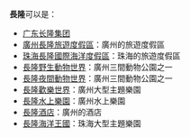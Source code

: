 '''長隆'''可以是：
* [[广东长隆集团|广东长隆集团]]
*[[廣州長隆旅遊度假區|廣州長隆旅遊度假區]]：廣州的旅遊度假區
* [[珠海長隆國際海洋度假區|珠海長隆國際海洋度假區]]：珠海的旅遊度假區
* [[長隆野生動物世界|長隆野生動物世界]]：廣州三間動物公園之一
* [[長隆夜間動物世界|長隆夜間動物世界]]：廣州三間動物公園之一
* [[長隆歡樂世界|長隆歡樂世界]]：廣州大型主題樂園
* [[廣州長隆旅遊度假區#长隆水上乐园|長隆水上樂園]]：廣州水上樂園
* [[長隆酒店|長隆酒店]]：廣州的酒店
* [[長隆海洋王國|長隆海洋王國]]：珠海大型主題樂園

{{消歧义|cat=二字消歧義}}